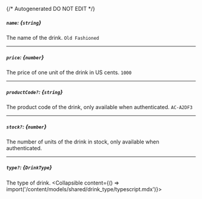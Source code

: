 {/* Autogenerated DO NOT EDIT  */}

##### `name`: *{`string`}*
The name of the drink.
`Old Fashioned`

---
##### `price`: *{`number`}*
The price of one unit of the drink in US cents.
`1000`

---
##### `productCode?`: *{`string`}*
The product code of the drink, only available when authenticated.
`AC-A2DF3`

---
##### `stock?`: *{`number`}*
The number of units of the drink in stock, only available when authenticated.

---
##### `type?`: *{`DrinkType`}*
The type of drink.
<Collapsible content={() => import('/content/models/shared/drink_type/typescript.mdx')}>
</Collapsible>

